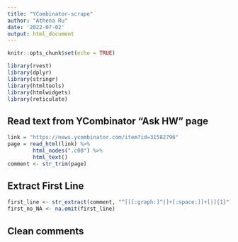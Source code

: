 ```yaml
---
title: "YCombinator-scrape"
author: "Athena Ru"
date: '2022-07-02'
output: html_document
---
```


```r
knitr::opts_chunk$set(echo = TRUE)
```


```r
library(rvest)
library(dplyr)
library(stringr)
library(htmltools)
library(htmlwidgets)
library(reticulate)
```

## Read text from YCombinator "Ask HW" page

```r
link = "https://news.ycombinator.com/item?id=31582796"
page = read_html(link) %>% 
        html_nodes(".c00") %>%
        html_text()
comment <- str_trim(page)
```


## Extract First Line

```r
first_line <- str_extract(comment, "^[[[:graph:]^|]+[:space:]]+[|]{1}")
first_no_NA <- na.omit(first_line)
```

## Clean comments





